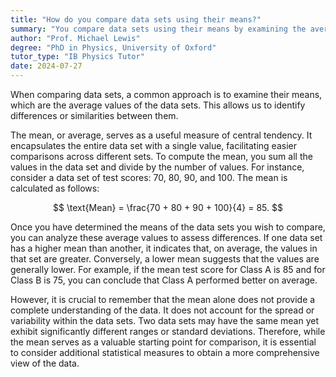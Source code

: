 ```yaml
---
title: "How do you compare data sets using their means?"
summary: "You compare data sets using their means by examining the average values to identify differences or similarities."
author: "Prof. Michael Lewis"
degree: "PhD in Physics, University of Oxford"
tutor_type: "IB Physics Tutor"
date: 2024-07-27
---
```


When comparing data sets, a common approach is to examine their means, which are the average values of the data sets. This allows us to identify differences or similarities between them.

The mean, or average, serves as a useful measure of central tendency. It encapsulates the entire data set with a single value, facilitating easier comparisons across different sets. To compute the mean, you sum all the values in the data set and divide by the number of values. For instance, consider a data set of test scores: $70$, $80$, $90$, and $100$. The mean is calculated as follows:

$$
\text{Mean} = \frac{70 + 80 + 90 + 100}{4} = 85.
$$

Once you have determined the means of the data sets you wish to compare, you can analyze these average values to assess differences. If one data set has a higher mean than another, it indicates that, on average, the values in that set are greater. Conversely, a lower mean suggests that the values are generally lower. For example, if the mean test score for Class A is $85$ and for Class B is $75$, you can conclude that Class A performed better on average.

However, it is crucial to remember that the mean alone does not provide a complete understanding of the data. It does not account for the spread or variability within the data sets. Two data sets may have the same mean yet exhibit significantly different ranges or standard deviations. Therefore, while the mean serves as a valuable starting point for comparison, it is essential to consider additional statistical measures to obtain a more comprehensive view of the data.
    